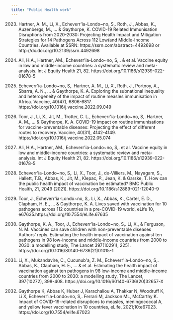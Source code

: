 ```yaml
---
title: "Public Health work"
---
```


(2023) Hartner, A. M., Li, X., Echeverr\'ia-Londo\~no, S,. Roth, J., Abbas, K., Auzenbergs, M., ... \& Gaythorpe, K. COVID-19 Related Immunisation Disruptions from 2020-2030: Projecting Health Impact and Mitigation Strategies for 14 Pathogens Across 112 Low(and Middle-Income Countries. Available at SSRN: https://ssrn.com/abstract=4492698 or http://dx.doi.org/10.2139/ssrn.4492698

(2022) Ali, H.A., Hartner, AM., Echeverr\'ia-Londo\~no, S,.. \& et al. Vaccine equity in low and middle-income countries: a systematic review and meta-analysis. Int J Equity Health 21, 82. https://doi.org/10.1186/s12939-022-01678-5

(2022) Echeverr\'ia-Londo\~no, S,.  Hartner, A. M., Li, X., Roth, J., Portnoy, A., Sbarra, A. N., ... \& Gaythorpe, K. A. Exploring the subnational inequality and heterogeneity of the impact of routine measles immunisation in Africa. Vaccine, 40(47), 6806-6817. https://doi.org/10.1016/j.vaccine.2022.09.049

(2022) Toor, J., Li, X., Jit, M., Trotter, C. L., Echeverr\'ia-Londo\~no, S,.  Hartner, A. M., ... \& Gaythorpe, K. A. COVID-19 impact on routine immunisations for vaccine-preventable diseases: Projecting the effect of different routes to recovery. Vaccine, 40(31), 4142-4149. https://doi.org/10.1016/j.vaccine.2022.05.074

(2022) Ali, H.A., Hartner, AM., Echeverr\'ia-Londo\~no, S,.  et al. Vaccine equity in low and middle-income countries: a systematic review and meta-analysis. Int J Equity Health 21, 82. https://doi.org/10.1186/s12939-022-01678-5

(2021) Echeverr\'ia-Londo\~no, S,.  Li, X., Toor, J., de-Villiers, M., Nayagam, S., Hallett, T.B., Abbas, K., Jit, M., Klepac, P., Jean, K. \&  Garske, T. How can the public health impact of vaccination be estimated? BMC Public Health, 21, 2049 (2021). https://doi.org/10.1186/s12889-021-12040-9

(2021) Toor, J., Echeverr\'ia-Londo\~no, S,. Li, X., Abbas, K., Carter, E. D., Clapham, H. E., ... \& Gaythorpe, K. A. Lives saved with vaccination for 10 pathogens across 112 countries in a pre-COVID-19 world, eLife 10, e67635.https://doi.org/10.7554/eLife.67635

(2021) Gaythorpe, K. A., Toor, J., Echeverr\'ia-Londo\~no, S,.  Li, X., \& Ferguson, N. M. Vaccines can save children with non-preventable diseases Authors' reply.  Estimating the health impact of vaccination against ten pathogens in 98 low-income and middle-income countries from 2000 to 2030: a modelling study, The Lancet 397(10291), 2251. https://doi.org/10.1016/S0140-6736(21)01015-1

(2021) Li, X., Mukandavire, C., Cucunub\'a, Z. M., Echeverr\'ia-Londo\~no, S,. Abbas, K., Clapham, H. E., ... \& et al.  Estimating the health impact of vaccination against ten pathogens in 98 low-income and middle-income countries from 2000 to 2030: a modelling study, The Lancet,  397(10272), 398-408. https://doi.org/10.1016/S0140-6736(20)32657-X

(2021) Gaythorpe K, Abbas K, Huber J, Karachaliou A, Thakkar N, Woodruff K, Li X, Echeverr\'ia-Londo\~no, S,.  Ferrari M, Jackson ML, McCarthy K. Impact of COVID-19-related disruptions to measles, meningococcal A, and yellow fever vaccination in 10 countries, eLife, 2021;10:e67023. https://doi.org/10.7554/elife.67023
